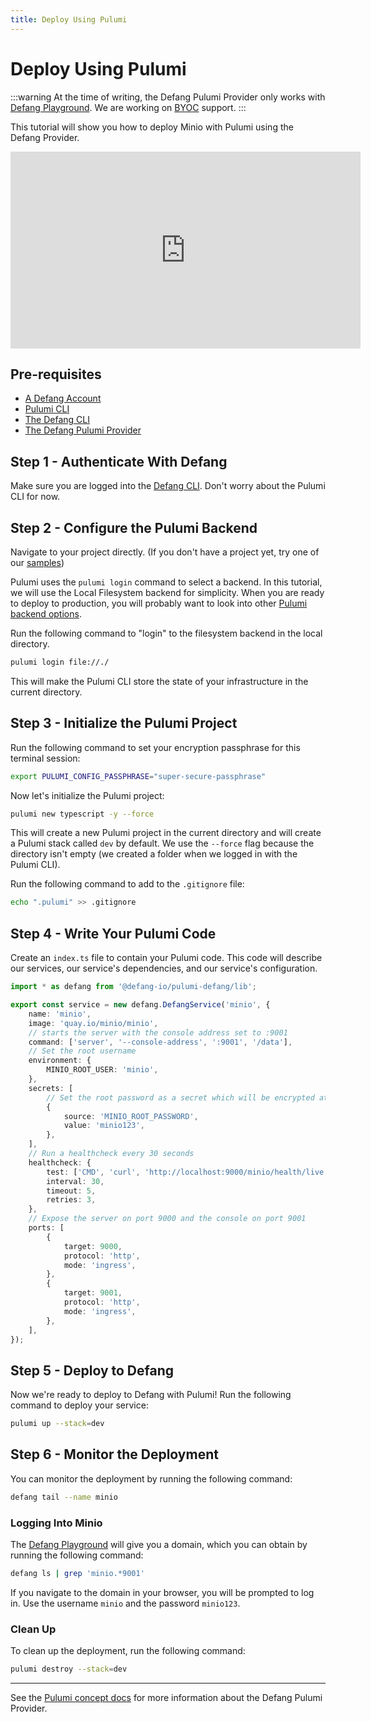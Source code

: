 ```yaml
---
title: Deploy Using Pulumi
---
```


# Deploy Using Pulumi

:::warning
At the time of writing, the Defang Pulumi Provider only works with [Defang Playground](../concepts/defang-playground.md). We are working on [BYOC](../concepts/defang-byoc.md) support.
:::

This tutorial will show you how to deploy Minio with Pulumi using the Defang Provider.

<iframe width="560" height="315" src="https://www.youtube.com/embed/A4uiP5FIgg0?si=BHZLOxN4noJ56f7x" title="YouTube video player" frameborder="0" allow="accelerometer; autoplay; clipboard-write; encrypted-media; gyroscope; picture-in-picture; web-share" referrerpolicy="strict-origin-when-cross-origin" allowfullscreen></iframe>

## Pre-requisites

* [A Defang Account](/docs/concepts/authentication)
* [Pulumi CLI](https://www.pulumi.com/docs/install)
* [The Defang CLI](/docs/getting-started#install-the-defang-cli)
* [The Defang Pulumi Provider](/docs/concepts/pulumi#install-the-defang-pulumi-provider)

## Step 1 - Authenticate With Defang

Make sure you are logged into the [Defang CLI](/docs/concepts/authentication.md). Don't worry about the Pulumi CLI for now.

## Step 2 - Configure the Pulumi Backend

Navigate to your project directly. (If you don't have a project yet, try one of our [samples](https://defang.io/samples))


Pulumi uses the `pulumi login` command to select a backend. In this tutorial, we will use the Local Filesystem backend for simplicity. When you are ready to deploy to production, you will probably want to look into other [Pulumi backend options](https://www.pulumi.com/docs/iac/concepts/state-and-backends).

Run the following command to "login" to the filesystem backend in the local directory.

```bash
pulumi login file://./
```

This will make the Pulumi CLI store the state of your infrastructure in the current directory.

## Step 3 - Initialize the Pulumi Project

Run the following command to set your encryption passphrase for this terminal session:

```bash
export PULUMI_CONFIG_PASSPHRASE="super-secure-passphrase"
```

Now let's initialize the Pulumi project:

```bash
pulumi new typescript -y --force
```

This will create a new Pulumi project in the current directory and will create a Pulumi stack called `dev` by default. We use the `--force` flag because the directory isn't empty (we created a folder when we logged in with the Pulumi CLI).

Run the following command to add to the `.gitignore` file:

```bash
echo ".pulumi" >> .gitignore
```

## Step 4 - Write Your Pulumi Code

Create an `index.ts` file to contain your Pulumi code. This code will describe our services, our service's dependencies, and our service's configuration.

```typescript
import * as defang from '@defang-io/pulumi-defang/lib';

export const service = new defang.DefangService('minio', {
    name: 'minio',
    image: 'quay.io/minio/minio',
    // starts the server with the console address set to :9001
    command: ['server', '--console-address', ':9001', '/data'],
    // Set the root username
    environment: {
        MINIO_ROOT_USER: 'minio',
    },
    secrets: [
        // Set the root password as a secret which will be encrypted at rest
        {
            source: 'MINIO_ROOT_PASSWORD',
            value: 'minio123',
        },
    ],
    // Run a healthcheck every 30 seconds
    healthcheck: {
        test: ['CMD', 'curl', 'http://localhost:9000/minio/health/live'],
        interval: 30,
        timeout: 5,
        retries: 3,
    },
    // Expose the server on port 9000 and the console on port 9001
    ports: [
        {
            target: 9000,
            protocol: 'http',
            mode: 'ingress',
        },
        {
            target: 9001,
            protocol: 'http',
            mode: 'ingress',
        },
    ],
});
```

## Step 5 - Deploy to Defang

Now we're ready to deploy to Defang with Pulumi! Run the following command to deploy your service:

```bash
pulumi up --stack=dev
```

## Step 6 - Monitor the Deployment

You can monitor the deployment by running the following command:

```bash
defang tail --name minio
```

### Logging Into Minio

The [Defang Playground](../concepts/defang-playground.md) will give you a domain, which you can obtain by running the following command:

```bash
defang ls | grep 'minio.*9001'
```

If you navigate to the domain in your browser, you will be prompted to log in. Use the username `minio` and the password `minio123`.

### Clean Up

To clean up the deployment, run the following command:

```bash
pulumi destroy --stack=dev
```

---

See the [Pulumi concept docs](/docs/concepts/pulumi) for more information about the Defang Pulumi Provider.
